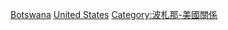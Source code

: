[[Category:美國駐外大使|Botswana]]
[[Category:駐波札那大使|United States]]
[[Category:波札那-美國關係|Category:波札那-美國關係]]